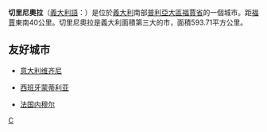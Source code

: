 {{unreferenced|time=20009-3-21}}

{{Infobox CityIT |
  img_coa           =Cerignola-Stemma.gif|
  official_name              = 切里尼奧拉<br/>Comune di Cerignola|
  mapx=41.7|mapy=16.1|
  name=切里尼奧拉|
  region            = [[普利亞|普利亞]] |
  province          = [[福賈省|福賈省]] |
  elevation_m          = 120|
  area_total_km2   = 593.71|
  population_as_of  = 2004年12月31日|
  population_total = 57,813|
  population_density_km2 = 97|
  timezone          = [[欧洲中部时间|CET]]、[[UTC|UTC]]+1 |
  coordinates       = {{coord|41|18|N|16|04|E}}|
    telephone         = 0885|
  postalcode        = 71042|
  gentilic          = |
    website           = [http://62.110.208.43/cerignola]{{dead link|date=2017年11月 |bot=InternetArchiveBot |fix-attempted=yes }} |
}}
'''切里尼奧拉'''（[[義大利語|義大利語]]：'''{{lang|it|Cerignola}}'''）是位於[[義大利|義大利]]南部[[普利亞大區|普利亞大區]][[福賈省|福賈省]]的一個城市。距[[福賈|福賈]]東南40公里。切里尼奧拉是義大利面積第三大的市，面積593.71平方公里。

== 友好城市 ==
*{{flagicon|Italy}}[[意大利|意大利]][[维齐尼|维齐尼]]
*{{flagicon|Spain}}[[西班牙|西班牙]][[蒙蒂利亚|蒙蒂利亚]]
*{{flagicon|France}}[[法国|法国]][[内穆尔|内穆尔]]

{{福賈省市鎮}}

{{DEFAULTSORT:Cerignola}}
[[Category:福贾省市镇|C]]